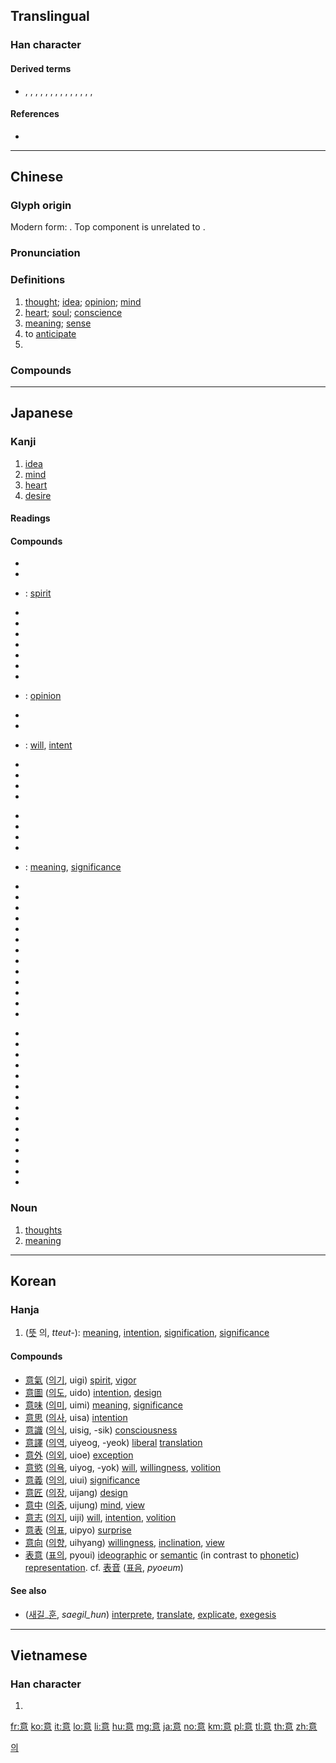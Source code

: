 ==Translingual==

===Han character===
{{Han char|rn=61|rad=心|as=09|sn=13|four=00336|canj=YTAP|ids=⿱音心}}

====Derived terms====
* {{l|mul|億}}, {{l|mul|噫}}, {{l|mul|憶}}, {{l|mul|臆}}, {{l|mul|澺}}, {{l|mul|檍}}, {{l|mul|燱}}, {{l|mul|薏}}, {{l|mul|繶}}, {{l|mul|醷}}, {{l|mul|鐿}}, {{l|mul|鷾}}, {{l|mul|嬑}}, {{l|mul|癔}}, {{l|mul|譩}}

====References====
* {{Han ref|kx=0394.220|dkj=10921|dj=0730.280|hdz=42323.030|uh=610F|ud=24847|bh=B74E|bd=46926}}

----

==Chinese==
{{zh-forms}}

===Glyph origin===
{{Han etym}}
Modern form: {{Han compound|音|心|t2=heart|ls=ic}}. Top component is unrelated to {{zh-l|*音}}.

===Pronunciation===
{{zh-pron
|m=yì
|c=ji3
|h=pfs=yi
|mn=ì
|w=2i
|mc=y
|oc=y
|ma=
|cat=n,v
}}

===Definitions===
{{zh-hanzi}}

# [[thought]]; [[idea]]; [[opinion]]; [[mind]]
# [[heart]]; [[soul]]; [[conscience]]
# [[meaning]]; [[sense]]
# to [[anticipate]]
# {{zh-short|意大利|[[Italy]]; [[Italian]]}}

===Compounds===
{{zh-der|意表|意大利|意會|意見|意匠|意境|意料|意馬心猿|意念|意氣|意氣風發|意氣用事|意趣|意識|意識流|意識形態|意思|意圖|意外|意味|意味著/意味着|意下|意想|意向|意向書|意象|意興|意義|意譯|意欲|意願|意蘊|意在言外|意旨|意志|意中人|如意|下意識|動意|得意|志意|做生意|作意|不中意|愜意|寫意兒|可意|寫意畫|好意思|不遂意|信意|可人意|惡意|出意外|像意|不如意|小意兒|寒意|合意|不像意|不著意|不過意|意網|寄意|意定|加意|匠意|可意人|初意|意懸|不介意|意孜孜|原意|天意|愛意|意馬|意飛族|意頭|意錢|意遲遲|意遇|意象派|意謂|意見箱|意臨|意而|意緒|意符|意淫|意業|意智|意故|意指|意態|意度|意外險|二意|忒沒意|同意|情意|下意|介意|悔意|恣意|意色|心意|不同意|形意拳|剋意|不意|不願意|合意兒|不經意|前意識|兩意|出主意|主意|屑意|任意|意林|好意|小意|刻意|實意|寓意|密意|意中緣|創意|創意曲|倦意|何意|別意|好主意|意連|不可意|公意|小意思|失意|意怠|執意|命意|在意|得意緣|中意|同意權|善意|同意書|快意|切意|寫意|古意|含意|好生意|意根|厚意|得人意|屬意|假意|來意|大意|不得意|不在意|敗意|盛意|打主意|新意|神意|掛意|犯意|有意識|盡意|暢意|無意|有意|生意口|歉意|法意|暖意|懈意|拉生意|民意|故意|授意|攄意|生意|沒主意|會意|示意|沒意頭|昌意|敵意|樂意|當意|會錯意|生意人|稱意|承意|秋意|私意|示意圖|禮意|拂意|無意中|沒意兒|放意|睡意|涼意|措意|拿主意|發意|留意|注意力|畫意|生意經|潛意識|注意|春意|玩意兒|有意思|特意|深意|曲意|無意間|無意識|無意義|正意|歪主意|沒意思|滿意|決意|沒意智|沒意志|本意|歹意|用意|敬意|旨意|高意|願意|著意|鈞意|謝意|詞意|象意|達意|舉意|絕意|醉意|複意|肆意|笑意|談生意|薄意|蓄意|綠意|過意|野意兒|見意|立意|筆意|誅意|臺意|銳意|至意|納意|魔意|鬧意見|餿主意|酒意|適意|頑意兒|非意|詩意|雅意|起意|鬼主意|隨意肌|隨意畫|竦意|野意|醋意|譯意風|遠意|語意學|輕意|辭意|語意|誠意|鄙意|致意|隨意|臺意怒|美意}}

----

==Japanese==

===Kanji===
{{ja-kanji|grade=3|rs=心09}}

# [[idea]]
# [[mind]]
# [[heart]]
# [[desire]]

====Readings====
{{ja-readings
|goon=[[い]] (i)
|kanon=[[い]] (i)
|kun={{qualifier|rare}} [[こころ]] (kokoro) {{non-joyo-reading}}
}}

====Compounds====
{{der-top|Compounds}}
* {{ja-r|悪意|あくい}}
* {{ja-r|意外|いがい}}
* {{ja-r|意気|いき}}: [[spirit]]
* {{ja-r|意気込み|いきごみ}}
* {{ja-r|意気消沈|いきしょうちん}}
* {{ja-r|意気衝天|いきしょうてん}}
* {{ja-r|意気阻喪|いきそそう}}
* {{ja-r|意気地|いくじ}}
* {{ja-r|意気投合|いきとうごう}}
* {{ja-r|意気揚揚|いきようよう}}
* {{ja-r|意見|いけん}}: [[opinion]]
* {{ja-r|意固地|いこじ}}
* {{ja-r|意向|いこう}}
* {{ja-r|意志|いし}}: [[will]], [[intent]]
* {{ja-r|意思|いし}}
* {{ja-r|意思能力|いしのうりょく}}
* {{ja-r|意識|いしき}}
* {{ja-r|意趣|いしゅ}}
{{der-mid3}}
* {{ja-r|意趣返し|いしゅがえし}}
* {{ja-r|意匠|いしょう}}
* {{ja-r|意図|いと}}
* {{ja-r|意表|いひょう}}
* {{ja-r|意味|いみ}}: [[meaning]], [[significance]]
* {{ja-r|意味深長|いみしんちょう}}
* {{ja-r|意欲|いよく}}
* {{ja-r|願意|がんい}}
* {{ja-r|敬意|けい.い}}
* {{ja-r|決意|けつい}}
* {{ja-r|故意|こい}}
* {{ja-r|故意犯|こいはん}}
* {{ja-r|合意|ごうい}}
* {{ja-r|賛意|さんい}}
* {{ja-r|宿意|しゅくい}}
* {{ja-r|真意|しんい}}
* {{ja-r|随意|ずい.い}}
* {{ja-r|生意気|なまいき}}
{{der-mid3}}
* {{ja-r|誠意|せい.い}}
* {{ja-r|戦意|せんい}}
* {{ja-r|善意|ぜんい}}
* {{ja-r|総意|そうい}}
* {{ja-r|大意|たい.い}}
* {{ja-r|注意|ちゅうい}}
* {{ja-r|当意即妙|とういそくみょう}}
* {{ja-r|同意|どうい}}
* {{ja-r|得意|とくい}}
* {{ja-r|熱意|ねつい}}
* {{ja-r|表意|ひょうい}}
* {{ja-r|片意地|かたいじ}}
* {{ja-r|無意味|むいみ}}
* {{ja-r|用意|ようい}}
* {{ja-r|留意|りゅうい}}
{{der-bottom}}

===Noun===
{{ja-noun|い}}

# [[thought]]s
# [[meaning]]

----

==Korean==

===Hanja===
{{ko-hanja|hangeul=의|eumhun=|rv=ui|mr=ŭi|y=uy}}

# ([[뜻]] 의, ''tteut-''): [[meaning]], [[intention]], [[signification]], [[significance]]

====Compounds====
* [[意氣]] ([[의기]], uigi) [[spirit]], [[vigor]]
* [[意圖]] ([[의도]], uido) [[intention]], [[design]]
* [[意味]] ([[의미]], uimi) [[meaning]], [[significance]]
* [[意思]] ([[의사]], uisa) [[intention]]
* [[意識]] ([[의식]], uisig, -sik) [[consciousness]]
* [[意譯]] ([[의역]], uiyeog, -yeok) [[liberal]] [[translation]]
* [[意外]] ([[의외]], uioe) [[exception]]
* [[意慾]] ([[의욕]], uiyog, -yok) [[will]], [[willing]]ness, [[volition]]
* [[意義]] ([[의의]], uiui) [[significance]]
* [[意匠]] ([[의장]], uijang) [[design]]
* [[意中]] ([[의중]], uijung) [[mind]], [[view]]
* [[意志]] ([[의지]], uiji) [[will]], [[intention]], [[volition]]
* [[意表]] ([[의표]], uipyo) [[surprise]]
* [[意向]] ([[의향]], uihyang) [[willing]]ness, [[inclination]], [[view]]
* [[表意]] ([[표의]], pyoui) [[ideographic]] or [[semantic]] (in contrast to [[phonetic]]) [[representation]]. cf. [[表音]] ([[표음]], ''pyoeum'')

====See also====
* {{l|ko|訓}} ([[새기다|새길]]_[[훈]], ''saegil_hun'') [[interprete]], [[translate]], [[explicate]], [[exegesis]]

[[Category:Hanja readings|의]]

----

==Vietnamese==

===Han character===
{{vi-hantu|[[ý]], [[ấy]], [[ới]], [[áy]], [[ư]], [[ơi]]|rs=心09}}

# {{defn|lang=vi|sort=心09}}

[[fr:意]]
[[ko:意]]
[[it:意]]
[[lo:意]]
[[li:意]]
[[hu:意]]
[[mg:意]]
[[ja:意]]
[[no:意]]
[[km:意]]
[[pl:意]]
[[tl:意]]
[[th:意]]
[[zh:意]]